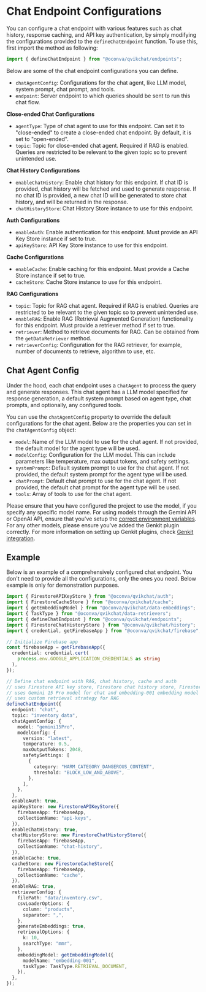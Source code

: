 # Chat Endpoint Configurations

You can configure a chat endpoint with various features such as chat history, response caching, and API key authentication, by simply modifying the configurations provided to the `defineChatEndpoint` function. To use this, first import the method as following:

```typescript copy
import { defineChatEndpoint } from "@oconva/qvikchat/endpoints";
```

Below are some of the chat endpoint configurations you can define.

- `chatAgentConfig`: Configurations for the chat agent, like LLM model, system prompt, chat prompt, and tools.
- `endpoint`: Server endpoint to which queries should be sent to run this chat flow.

**Close-ended Chat Configurations**

- `agentType`: Type of chat agent to use for this endpoint. Can set it to "close-ended" to create a close-ended chat endpoint. By default, it is set to "open-ended".
- `topic`: Topic for close-ended chat agent. Required if RAG is enabled. Queries are restricted to be relevant to the given topic so to prevent unintended use.

**Chat History Configurations**

- `enableChatHistory`: Enable chat history for this endpoint. If chat ID is provided, chat history will be fetched and used to generate response. If no chat ID is provided, a new chat ID will be generated to store chat history, and will be returned in the response.
- `chatHistoryStore`: Chat History Store instance to use for this endpoint.

**Auth Configurations**

- `enableAuth`: Enable authentication for this endpoint. Must provide an API Key Store instance if set to true.
- `apiKeyStore`: API Key Store instance to use for this endpoint.

**Cache Configurations**

- `enableCache`: Enable caching for this endpoint. Must provide a Cache Store instance if set to true.
- `cacheStore`: Cache Store instance to use for this endpoint.

**RAG Configurations**

- `topic`: Topic for RAG chat agent. Required if RAG is enabled. Queries are restricted to be relevant to the given topic so to prevent unintended use.
- `enableRAG`: Enable RAG (Retrieval Augmented Generation) functionality for this endpoint. Must provide a retriever method if set to true.
- `retriever`: Method to retrieve documents for RAG. Can be obtained from the `getDataRetriever` method.
- `retrieverConfig`: Configuration for the RAG retriever, for example, number of documents to retrieve, algorithm to use, etc.

## Chat Agent Config

Under the hood, each chat endpoint uses a `ChatAgent` to process the query and generate responses. This chat agent has a LLM model specified for response generation, a default system prompt based on agent type, chat prompts, and optionally, any configured tools.

You can use the `chatAgentConfig` property to override the default configurations for the chat agent. Below are the properties you can set in the `chatAgentConfig` object:

- `model`: Name of the LLM model to use for the chat agent. If not provided, the default model for the agent type will be used.
- `modelConfig`: Configuration for the LLM model. This can include parameters like temperature, max output tokens, and safety settings.
- `systemPrompt`: Default system prompt to use for the chat agent. If not provided, the default system prompt for the agent type will be used.
- `chatPrompt`: Default chat prompt to use for the chat agent. If not provided, the default chat prompt for the agent type will be used.
- `tools`: Array of tools to use for the chat agent.

Please ensure that you have configured the project to use the model, if you specify any specific model name. For using models through the Gemini API or OpenAI API, ensure that you've setup the [correct environment variables](/getting-started#environment-variables). For any other models, please ensure you've added the Genkit plugin correctly. For more information on setting up Genkit plugins, check [Genkit integration](/integrations/genkit).

## Example

Below is an example of a comprehensively configured chat endpoint. You don't need to provide all the configurations, only the ones you need. Below example is only for demonstration purposes.

```typescript copy
import { FirestoreAPIKeyStore } from "@oconva/qvikchat/auth";
import { FirestoreCacheStore } from "@oconva/qvikchat/cache";
import { getEmbeddingModel } from "@oconva/qvikchat/data-embeddings";
import { TaskType } from "@oconva/qvikchat/data-retrievers";
import { defineChatEndpoint } from "@oconva/qvikchat/endpoints";
import { FirestoreChatHistoryStore } from "@oconva/qvikchat/history";
import { credential, getFirebaseApp } from "@oconva/qvikchat/firebase";

// Initialize Firebase app
const firebaseApp = getFirebaseApp({
  credential: credential.cert(
    process.env.GOOGLE_APPLICATION_CREDENTIALS as string
  ),
});

// Define chat endpoint with RAG, chat history, cache and auth
// uses Firestore API key store, Firestore chat history store, Firestore cache store
// uses Gemini 15 Pro model for chat and embedding-001 embedding model
// uses custom retrieval strategy for RAG
defineChatEndpoint({
  endpoint: "chat",
  topic: "inventory data",
  chatAgentConfig: {
    model: "gemini15Pro",
    modelConfig: {
      version: "latest",
      temperature: 0.5,
      maxOutputTokens: 2048,
      safetySettings: [
        {
          category: "HARM_CATEGORY_DANGEROUS_CONTENT",
          threshold: "BLOCK_LOW_AND_ABOVE",
        },
      ],
    },
  },
  enableAuth: true,
  apiKeyStore: new FirestoreAPIKeyStore({
    firebaseApp: firebaseApp,
    collectionName: "api-keys",
  }),
  enableChatHistory: true,
  chatHistoryStore: new FirestoreChatHistoryStore({
    firebaseApp: firebaseApp,
    collectionName: "chat-history",
  }),
  enableCache: true,
  cacheStore: new FirestoreCacheStore({
    firebaseApp: firebaseApp,
    collectionName: "cache",
  }),
  enableRAG: true,
  retrieverConfig: {
    filePath: "data/inventory.csv",
    csvLoaderOptions: {
      column: "products",
      separator: ",",
    },
    generateEmbeddings: true,
    retrievalOptions: {
      k: 10,
      searchType: "mmr",
    },
    embeddingModel: getEmbeddingModel({
      modelName: "embedding-001",
      taskType: TaskType.RETRIEVAL_DOCUMENT,
    }),
  },
});
```
